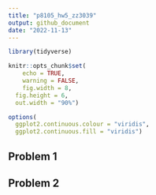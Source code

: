 ```yaml
---
title: "p8105_hw5_zz3039"
output: github_document
date: "2022-11-13"
---
```


```r
library(tidyverse)

knitr::opts_chunk$set(
	echo = TRUE,
	warning = FALSE,
	fig.width = 8, 
  fig.height = 6,
  out.width = "90%")

options(
  ggplot2.continuous.colour = "viridis",
  ggplot2.continuous.fill = "viridis")
```


## Problem 1


## Problem 2